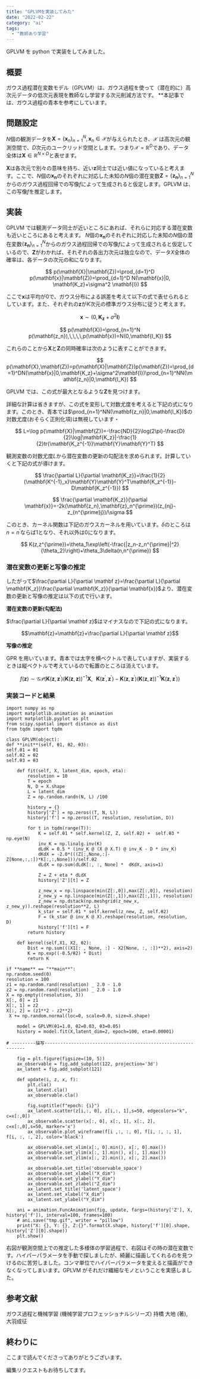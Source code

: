 ```yaml
---
title: "GPLVMを実装してみた"
date: "2022-02-22"
category: "ai"
tags:
  - "教師あり学習"
---
```


GPLVM を python で実装をしてみました。

## 概要

ガウス過程潜在変数モデル（GPLVM）は、ガウス過程を使って（潜在的に）高次元データの低次元表現を教師なし学習する次元削減方法です。
\*\*本記事では、ガウス過程の青本を参考にしています。

## 問題設定

$N$個の観測データを$\mathbf X = \{\mathbf x_n \}^N_{n=1},  \mathbf x_n \in \mathcal X$が与えられたとき、$\mathcal{X}$ は高次元の観測空間で、$D$次元のユークリッド空間とします。つまり$\mathcal X = \mathbb R^D$であり、データ全体は$\mathbf X \in \mathbb R^{N \times D}$と表せます。

$\mathbf{X}$は各次元で別々の意味を持ち、近い$\mathbf{z}$同士では近い値になっていると考えます。ここで、$N$個の$\mathbf{x_n}$のそれぞれに対応した未知の$N$個の潜在変数$\mathbf{Z}=\{\mathbf{z_n}\}^N_{n=1}$からのガウス過程回帰での写像$f$によって生成されると仮定します。GPLVM は、この写像$f$を推定します。

<ArticleImageGifMovie
  path="/posts/machineLearning/ml3-1.jpg"
  alt="gplvm問題設定"
/>

## 実装

GPLVM では観測データ同士が近いところにあれば、それらに対応する潜在変数も近いところにあると考えます。
$N$個の$\mathbf{x_n}$のそれぞれに対応した未知の$N$個の潜在変数$\{\mathbf{z_n}\}^N_{n=1}$からのガウス過程回帰での写像$f$によって生成されると仮定しているので、$\mathbf{Z}$がわかれば、それぞれの各出力次元は独立なので、データ$X$全体の確率は、各データの次元の和になります。

$$
p(\mathbf{X}|\mathbf{Z})=\prod_{d=1}^D p(\mathbf{x}|\mathbf{Z})=\prod_{d=1}^D N(\mathbf{x}|0, \mathbf{K_z}+\sigma^2 \mathbf{I})
$$

ここで$\mathbf{x}$は平均が$0$で、ガウス分布による誤差を考えて以下の式で表せられるとしています。また、それぞれの$\mathbf{z}$が$K$次元の標準ガウス分布に従うと考えます。

$$
\mathbf{x} \sim (0,\mathbf{K_z}+\sigma^2\mathbf{I})
$$

$$
p(\mathbf{X})=\prod_{n=1}^N p(\mathbf{z_n}),\,\,\,\,p(\mathbf{x})=N(0,\mathbf{I_K})
$$

これらのことから$\mathbf{X}$と$\mathbf{Z}$の同時確率は次のように表すことができます。

$$
p(\mathbf{X},\mathbf{Z})=p(\mathbf{X}|\mathbf{Z})p(\mathbf{Z})=\prod_{d=1}^DN(\mathbf{x}|0,\mathbf{K_z}+\sigma^2\mathbf{I})\prod_{n=1}^NN(\mathbf{z_n}|0,\mathbf{I_K})
$$

GPLVM では、この式が最大となるような$\mathbf{Z}$を見つけます。

詳細な計算は省きますが、この式を変形して対数尤度を考えると下記の式になります。このとき、青本では$\prod_{n=1}^NN(\mathbf{z_n}|0,\mathbf{I_K})$の対数尤度(おそらく正則化項)は無視しています・

$$
L=\log p(\mathbf{X}|\mathbf{Z})=-\frac{ND}{2}\log(2\pi)-\frac{D}{2}\log|\mathbf{K_z}|-\frac{1}{2}tr(\mathbf{K_z^{-1}}\mathbf{Y}\mathbf{Y}^T)
$$

観測変数の対数尤度$L$から潜在変数の更新の勾配法を求められます。計算していくと下記の式が導けます。

$$
\frac{\partial L}{\partial \mathbf{K_z}}=\frac{1}{2}(\mathbf{K^{-1}_x}\mathbf{Y}\mathbf{Y}^T\mathbf{K_z^{-1}}-D\mathbf{K_z^{-1}})
$$

$$
\frac{\partial \mathbf{K_z}}{\partial \mathbf{x}}=-2k(\mathbf{z_n},\mathbf{z}_n^{\prime})(z_{nj}-z_{n^{\prime}j})/\sigma
$$

このとき、カーネル関数は下記のガウスカーネルを用いています。$\delta$のところは$n=n^{\prime}$ならば$1$となり、それ以外は$0$になります。

$$
K(z,z^{\prime})=\theta_1\exp\left(-\frac{|z_n-z_n^{\prime}|^2}{\theta_2}\right)+\theta_3\delta(n,n^{\prime})
$$

### 潜在変数の更新と写像の推定

したがって$\frac{\partial L}{\partial \mathbf z}=\frac{\partial L}{\partial \mathbf{K_z}}\frac{\partial \mathbf{K_z}}{\partial \mathbf{x}}$より、潜在変数の更新と写像の推定は以下の式で行います。

**潜在変数の更新(勾配法)**

$\frac{\partial L}{\partial \mathbf z}$はマイナスなので下記の式になります。

$$\mathbf{z}=\mathbf{z}+\frac{\partial L}{\partial \mathbf z}$$

**写像の推定**

GPR を用いています。青本では太字を横ベクトルで表していますが、実装するときは縦ベクトルで考えているので転置のところは消えています。

$$
f(\mathbf{z}) \sim \mathcal{GP}(\mathbf{K}(\mathbf{z},\mathbf{z}^{\prime})(\mathbf{K}(\mathbf{z},\mathbf{z}))^{-1}\mathbf{X},\,\,\,\,\mathbf{K}(\mathbf{z}^{\prime},\mathbf{z}^{\prime})-\mathbf{K}(\mathbf{z},\mathbf{z}^{\prime})(\mathbf{K}(\mathbf{z},\mathbf{z}))^{-1}\mathbf{K}(\mathbf{z},\mathbf{z}^{\prime}))
$$

### 実装コードと結果

```python:
import numpy as np
import matplotlib.animation as animation
import matplotlib.pyplot as plt
from scipy.spatial import distance as dist
from tqdm import tqdm

class GPLVM(object):
def **init**(self, θ1, θ2, θ3):
self.θ1 = θ1
self.θ2 = θ2
self.θ3 = θ3

    def fit(self, X, latent_dim, epoch, eta):
        resolution = 10
        T = epoch
        N, D = X.shape
        L = latent_dim
        Z = np.random.randn(N, L) /100

        history = {}
        history['Z'] = np.zeros((T, N, L))
        history['f'] = np.zeros((T, resolution, resolution, D))

        for t in tqdm(range(T)):
            K = self.θ1 * self.kernel(Z, Z, self.θ2) +  self.θ3 * np.eye(N)
            inv_K = np.linalg.inv(K)
            dLdK = 0.5 * (inv_K @ (X @ X.T) @ inv_K - D * inv_K)
            dKdX = -2.0*(((Z[:,None,:]-Z[None,:,:])*K[:,:,None]))/self.θ2
            dLdX = np.sum(dLdK[:, :, None] *  dKdX, axis=1)

            Z = Z + eta * dLdX
            history['Z'][t] = Z

            z_new_x = np.linspace(min(Z[:,0]),max(Z[:,0]), resolution)
            z_new_y = np.linspace(min(Z[:,1]),max(Z[:,1]), resolution)
            z_new = np.dstack(np.meshgrid(z_new_x, z_new_y)).reshape(resolution**2, L)
            k_star = self.θ1 * self.kernel(z_new, Z, self.θ2)
            F = (k_star @ inv_K @ X).reshape(resolution, resolution, D)
            history['f'][t] = F
        return history

    def kernel(self,X1, X2, θ2):
        Dist = np.sum(((X1[: , None, :] - X2[None, :, :])**2), axis=2)
        K = np.exp((-0.5/θ2) * Dist)
        return K

if **name** == "**main**":
np.random.seed(0)
resolution = 100
z1 = np.random.rand(resolution) _ 2.0 - 1.0
z2 = np.random.rand(resolution) _ 2.0 - 1.0
X = np.empty((resolution, 3))
X[:, 0] = z1
X[:, 1] = z2
X[:, 2] = (z1**2 - z2**2)
 X += np.random.normal(loc=0, scale=0.0, size=X.shape)

    model = GPLVM(θ1=1.0, θ2=0.03, θ3=0.05)
    history = model.fit(X,latent_dim=2, epoch=100, eta=0.00001)

# ---------描写---------------------------------------------------------------

    fig = plt.figure(figsize=(10, 5))
    ax_observable = fig.add_subplot(122, projection='3d')
    ax_latent = fig.add_subplot(121)

    def update(i, z, x, f):
        plt.cla()
        ax_latent.cla()
        ax_observable.cla()

        fig.suptitle(f"epoch: {i}")
        ax_latent.scatter(z[i,:, 0], z[i,:, 1],s=50, edgecolors="k", c=x[:,0])
        ax_observable.scatter(x[:, 0], x[:, 1], x[:, 2], c=x[:,0],s=50, marker='x')
        ax_observable.plot_wireframe(f[i ,:, :, 0], f[i, :, :, 1], f[i, :, :, 2], color='black')

        ax_observable.set_xlim(x[:, 0].min(), x[:, 0].max())
        ax_observable.set_ylim(x[:, 1].min(), x[:, 1].max())
        ax_observable.set_zlim(x[:, 2].min(), x[:, 2].max())

        ax_observable.set_title('observable_space')
        ax_observable.set_xlabel("X_dim")
        ax_observable.set_ylabel("Y_dim")
        ax_observable.set_zlabel("Z_dim")
        ax_latent.set_title('latent_space')
        ax_latent.set_xlabel("X_dim")
        ax_latent.set_ylabel("Y_dim")

    ani = animation.FuncAnimation(fig, update, fargs=(history['Z'], X, history['f']), interval=100, frames=100)
    # ani.save("tmp.gif", writer = "pillow")
    print("X: {}, Y: {}, Z:{}".format(X.shape, history['f'][0].shape, history['Z'][0].shape))
    plt.show()
```

<ArticleImageGifMovie path="/posts/machineLearning/ml3-2.gif" alt="result" />

右図が観測空間上での推定した多様体の学習過程で、右図はその時の潜在変数です。ハイパーパラメータを手動で探しましたが、綺麗に描画してくれるのを見つけるのに苦労しました。コンマ単位でハイパーパラメータを変えると描画ができなくなってしまいます。GPLVM がそれだけ繊細なモノということを実感しました。

## 参考文献

ガウス過程と機械学習 (機械学習プロフェッショナルシリーズ) 持橋 大地 (著), 大羽成征

## 終わりに

ここまで読んでくださってありがとうございます。

編集リクエストもお待ちしてます。
